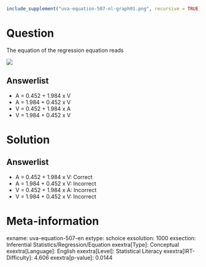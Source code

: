 ```r
include_supplement("uva-equation-507-nl-graph01.png", recursive = TRUE)
```

Question
========

The equation of the regression equation reads

![](uva-equation-507-nl-graph01.png)

Answerlist
----------

* A = 0.452 + 1.984 x V
* A = 1.984 + 0.452 x V
* V = 0.452 + 1.984 x A
* V = 1.984 + 0.452 x V

Solution
========

Answerlist
----------

* A = 0.452 + 1.984 x V: Correct
* A = 1.984 + 0.452 x V: Incorrect
* V = 0.452 + 1.984 x A: Incorrect
* V = 1.984 + 0.452 x V: Incorrect

Meta-information
================
exname: uva-equation-507-en
extype: schoice
exsolution: 1000
exsection: Inferential Statistics/Regression/Equation
exextra[Type]: Conceptual
exextra[Language]: English
exextra[Level]: Statistical Literacy
exextra[IRT-Difficulty]: 4.606
exextra[p-value]: 0.0144
